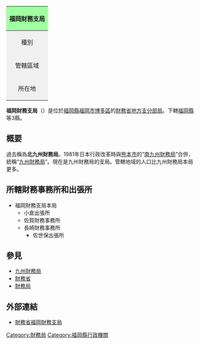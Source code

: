 {| class="infobox bordered"
! colspan="2" style="background-color: #a0ffa0;"|福岡財務支局
|-
| style="text-align: center; background-color: #f0f0f0;"|種別
| [[財務局|財務局]]
|-
| style="text-align: center; background-color: #f0f0f0;"|管轄區域
| [[福岡縣|福岡縣]]、[[佐賀縣|佐賀縣]]、[[長崎縣|長崎縣]]
|-
| style="text-align: center; background-color: #f0f0f0;"|所在地
| [[福岡縣|福岡縣]][[福岡市|福岡市]][[博多區|博多區]]博多站東2-11-1<br/>福岡合同廳舍4階
|}

'''福岡財務支局'''（{{jpn|j=福岡財務支局|hg=ふくおかざいむしきょく}}）是位於[[福岡縣|福岡縣]][[福岡市|福岡市]][[博多區|博多區]]的[[財務省|財務省]][[地方支分部局|地方支分部局]]。下轄[[福岡縣|福岡縣]]等3縣。

== 概要 ==
過去稱為'''北九州財務局'''。1981年日本行政改革時與[[熊本市|熊本市]]的“[[南九州財務局|南九州財務局]]”合併，統稱“[[九州財務局|九州財務局]]”。現在是九州財務局的支局。管轄地域的人口比九州財務局本局更多。

== 所轄財務事務所和出張所 ==
*福岡財務支局本局
**小倉出張所
**佐賀財務事務所
**長崎財務事務所
***佐世保出張所

== 參見 ==
* [[九州財務局|九州財務局]]
* [[財務省|財務省]]
* [[財務局|財務局]]

== 外部連結 ==
* [http://fukuoka.mof.go.jp/ 財務省福岡財務支局]

{{Gov-stub}}

[[Category:財務局|Category:財務局]]
[[Category:福岡縣行政機關|Category:福岡縣行政機關]]